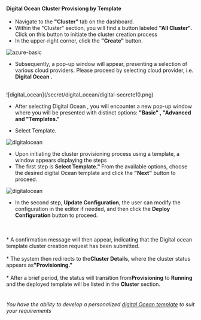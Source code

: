 #### Digital Ocean  Cluster Provisiong by Template

- Navigate to the <b>"Cluster" </b>tab on the dashboard.
- Within the "Cluster" section, you will find a button labeled <b>"All Cluster".</b> Click on this button to initiate the cluster creation process
- In the upper-right corner, click the <b>"Create"</b> button.

![azure-basic](/cluster_provisioning/azure/azurebasic1.jpg)

- Subsequently, a pop-up window will appear, presenting a selection of various cloud providers. Please proceed by selecting cloud provider, i.e.<b> Digital Ocean .</b>
<br />
  ![digital_ocean](/secret/digital_ocean/digital-secrete10.png)
  <br />

- After selecting Digital Ocean , you will encounter a new pop-up window where you will be presented with distinct options: <b>"Basic" , "Advanced and "Templates."</b>

* Select Template.

![digitalocean](/cluster_provisioning/digitalocean/template/digitaltem1.png)

* Upon initiating the cluster provisioning process using a template, a window appears displaying the steps
* The first step is <b>Select Template." </b>From the available options, choose the desired digital Ocean template and click the <b>"Next"</b> button to proceed.

![digitalocean](/cluster_provisioning/digitalocean/template/digitaltem2.png)
<br />
* In the second step, <b>Update Configuration</b>, the user can modify the configuration in the editor if needed, and then click the <b>Deploy Configuration</b> button to proceed.
<br />

<br />
*  A confirmation message will then appear, indicating that the Digital ocean template cluster creation request has been submitted.
<br/>

<br />
* The system then redirects to the<b>Cluster Details</b>, where the cluster status appears as<b>"Provisioning."</b>
<br />

<br />
* After a brief period, the status will transition from<b>Provisioning</b> to <b>Running </b>and the deployed template will be listed in the <b> Cluster</b> section.
<br />

<br />



###### You have the ability to develop a personalized [digital Ocean  template](/template/create_template/digitalocean) to suit your requirements